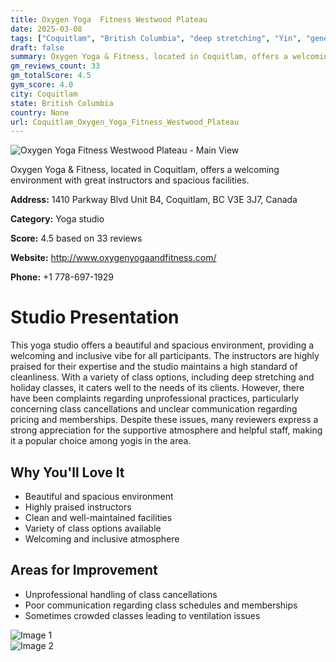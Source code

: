```yaml
---
title: Oxygen Yoga  Fitness Westwood Plateau
date: 2025-03-08
tags: ["Coquitlam", "British Columbia", "deep stretching", "Yin", "general yoga", "welcoming", "clean", "Coquitlam"]  
draft: false
summary: Oxygen Yoga & Fitness, located in Coquitlam, offers a welcoming environment with great instructors and spacious facilities.
gm_reviews_count: 33
gm_totalScore: 4.5
gym_score: 4.0
city: Coquitlam
state: British Columbia
country: None
url: Coquitlam_Oxygen_Yoga_Fitness_Westwood_Plateau
---
```


<div className="aspect-[16/9] relative my-8">
  <img 
    src="https://lh5.googleusercontent.com/p/AF1QipP_a9rliIh_K0uomherVGD2VLetxOUgszTePnKc=w1920-h1080-k-no"
    alt="Oxygen Yoga  Fitness Westwood Plateau - Main View"
    className="object-cover absolute inset-0 w-full h-full rounded-lg"
  />
</div>

Oxygen Yoga & Fitness, located in Coquitlam, offers a welcoming environment with great instructors and spacious facilities.

**Address:** 1410 Parkway Blvd Unit B4, Coquitlam, BC V3E 3J7, Canada

**Category:** Yoga studio

**Score:** 4.5 based on 33 reviews

**Website:** http://www.oxygenyogaandfitness.com/

**Phone:** +1 778-697-1929

# Studio Presentation

This yoga studio offers a beautiful and spacious environment, providing a welcoming and inclusive vibe for all participants. The instructors are highly praised for their expertise and the studio maintains a high standard of cleanliness. With a variety of class options, including deep stretching and holiday classes, it caters well to the needs of its clients. However, there have been complaints regarding unprofessional practices, particularly concerning class cancellations and unclear communication regarding pricing and memberships. Despite these issues, many reviewers express a strong appreciation for the supportive atmosphere and helpful staff, making it a popular choice among yogis in the area.



## Why You'll Love It

- Beautiful and spacious environment
- Highly praised instructors
- Clean and well-maintained facilities
- Variety of class options available
- Welcoming and inclusive atmosphere

## Areas for Improvement

- Unprofessional handling of class cancellations
- Poor communication regarding class schedules and memberships
- Sometimes crowded classes leading to ventilation issues

<div className="grid grid-cols-1 xl:grid-cols-2 gap-4 my-8">
<div className="aspect-[4/3] relative"><img src="https://lh5.googleusercontent.com/p/AF1QipM8XVWT3OV5d_h_oPGzHY4ZhwBCHo6D6KxJQCfO=w1920-h1080-k-no" alt="Image 1" className="object-cover absolute inset-0 w-full h-full rounded-lg" /></div>
<div className="aspect-[4/3] relative"><img src="https://streetviewpixels-pa.googleapis.com/v1/thumbnail?panoid=2CjPbLrKCJXrhR2FujKeIw&cb_client=maps_sv.tactile.gps&w=203&h=100&yaw=289.60425&pitch=0&thumbfov=100" alt="Image 2" className="object-cover absolute inset-0 w-full h-full rounded-lg" /></div>
</div>